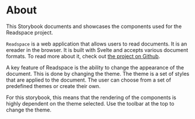 
<Meta title="About" />

# About

This Storybook documents and showcases the components used for the Readspace project.

`Readspace` is a web application that allows users to read documents. It is an ereader in the browser. It is built with Svelte and accepts various document formats. To read more about it, check out [the project on Github](https://github.com/leekeh/readspace).

A key feature of Readspace is the ability to change the appearance of the document. This is done by changing the theme. The theme is a set of styles that are applied to the document. The user can choose from a set of predefined themes or create their own.

For this storybook, this means that the rendering of the components is highly dependent on the theme selected. Use the toolbar at the top to change the theme.
